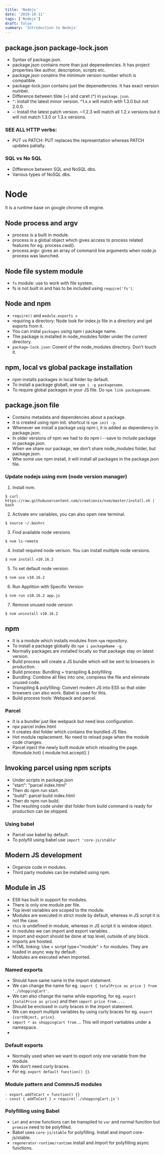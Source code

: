 ```yaml
---
title: 'Nodejs'
date: '2019-10-11'
tags: ['Nodejs']
draft: false
summary: 'Introduction to Nodejs'
---
```


## package.json package-lock.json

- Syntax of package.json.
- package.json contains more than just depenedencies. It has project properties like author, description, scripts etc.
- package.json conatins the minimum version number which is compatible.
- package-lock.json contains just the depenedencies. It has exact version number.
- Difference between tilde (~) and caret (^) in `package.json`.
- `^`: Install the latest minor version. ^1.x.x will match with 1.3.0 but not 2.0.0.
- `~`: Install the latest patch version. ~1.2.3 will match all 1.2.x versions but it will not match 1.3.0 or 1.3.x versions.

### SEE ALL HTTP verbs:

- PUT vs PATCH: PUT replaces the representation whereas PATCH updates patially.

### SQL vs No SQL

- Difference between SQL and NoSQL dbs.
- Various types of NoSQL dbs.

# Node

It is a runtime base on google chrome v8 engine.

## Node process and argv

- process is a built in module.
- process is a global object which gives access to process related features for eg. process.cwd().
- process.argv: gives an array of command line arguments when node.js process was launched.

## Node file system module

- `fs` module: use to work with file system.
- fs is not built in and has to be included using `require('fs')`.

## Node and npm

- `require()` and `module.exports =`
- requiring a directory: Node look for index.js file in a directory and get exports from it.
- You can instal `packages` using npm i package name.
- The package is installed in node_modules folder under the current directory.
- `package-lock.json`: Conent of the node_modules directory. Don't touch it.

## npm, local vs global package installation

- npm installs packages in local folder by default.
- To install a package globall, use `npm i -g packagename`.
- To require global packages in your JS file. Do `npm link packagename`.

## package.json file

- Contains metadata and dependencies about a package.
- It is created using npm init. shortcut is `npm init -y`.
- Whenever we install a package usig npm i, it is added as dependency in package.json.
- In older versions of npm we had to do npm i --save to include package in package.json.
- When we share our package, we don't share node_modules folder, but package.json.
- Whe some use npm install, it will install all packages in the package.json file.

### Update nodejs using nvm (node version manager)

1. Install nvm.

```shell
$ curl https://raw.githubusercontent.com/creationix/nvm/master/install.sh | bash
```

2. Activate env variables, you can also open new terminal.

```shell
$ source ~/.bashrc
```

3. Find available node versions

```shell
$ nvm ls-remote
```

4. Install required node verison. You can install multiple node versions.

```shell
$ nvm install v10.16.2
```

5. To set default node version.

```shell
$ nvm use v10.16.2
```

6. Run Applition with Specific Version

```shell
$ nvm run v10.16.2 app.js
```

7. Remove unused node version

```shell
$ nvm uninstall v10.16.2
```

## npm

- It is a module which installs modules from `npm` repository.
- To install a package globally do `npm i packageName -g`.
- Normally packages are installed locally so that package stay on latest version.
- Build process will create a JS bundle which will be sent to browsers in production.
- Build process: Bundling + transpiling & polyfilling
- Bundling: Combine all files into one, compress the file and eliminate unused code.
- Transpiling & polyfilling: Convert modern JS into ES5 so that older browsers can also work. Babel is used for this.
- Build process tools: Webpack and parcel.

### Parcel

- It is a bundler just like webpack but need less configuration.
- npx parcel index.html
- It creates dist folder which contains the bundled JS files.
- Hot module replacement. No need to reload page when the module code changes.
- Parcel inject the newly built module which reloading the page.
  if(module.hot) {
  module.hot.accept()
  }

## Invoking parcel using npm scripts

- Under scripts in package.json
- "start": "parcel index.html"
- Then do npm run start.
- "build": parcel build index.html
- Then do npm run build.
- The resulting code under dist folder from build command is ready for production can be shipped.

### Using babel

- Parcel use babel by default.
- To polyfill using babel use `import 'core-js/stable'`

## Modern JS development

- Organize code in modules.
- Third party modules can be installed using npm.

## Module in JS

- ES6 has built in support for modules.
- There is only one module per file.
- Top level variables are scoped to the module.
- Modules are executed in strict mode by default, whereas in JS script it is not the case.
- `this` is undefined in module, whereas in JS script it is window object.
- In modules we can import and export variables .
- Import and export should be done at top level, outside of any block.
- Imports are hoisted.
- HTML linking: Use &lt; script type="module" &gt; for modules. They are loaded in async way by default.
- Modules are executed when imported.

### Named exports

- Should have same name in the import statement.
- We can change the name for eg. `import { totalPrice as price } from './shoppingCart'`.
- We can also change the name while exporting, for eg. `export {totalPrice as price}` and then `import price from....`
- Should be enclosed in curly braces in the import statement.
- We can export multiple variables by using curly braces for eg. `export {cartObject, price}`.
- `import * as shoppingCart from` ... This will import vartiables under a namespace.
-

### Default exports

- Normally used when we want to export only one variable from the module.
- We don't need curly braces.
- For eg. `export default function() {}`.

### Module pattern and CommnJS modules

```
- export.addToCart = function() {}
- const { addToCart } = require('./shoppingCart.js')
```

### Polyfilling using Babel

- `Let` and arrow functions can be transpiled to `var` and normal function but `promise` need to be polyfilled.
- Babel uses `core-js/stable` for polyfilling. Install and import core-js/stable.
- `regenerator-runtime/runtime` install and import for polyfilling async functions.
